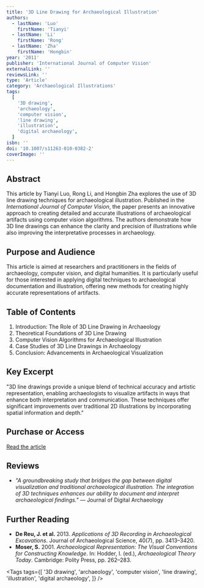 ```yaml
---
title: '3D Line Drawing for Archaeological Illustration'
authors:
  - lastName: 'Luo'
    firstName: 'Tianyi'
  - lastName: 'Li'
    firstName: 'Rong'
  - lastName: 'Zha'
    firstName: 'Hongbin'
year: '2011'
publisher: 'International Journal of Computer Vision'
externalLink: ''
reviewsLink: ''
type: 'Article'
category: 'Archaeological Illustrations'
tags:
  [
    '3D drawing',
    'archaeology',
    'computer vision',
    'line drawing',
    'illustration',
    'digital archaeology',
  ]
isbn: ''
doi: '10.1007/s11263-010-0382-2'
coverImage: ''
---
```


## Abstract

This article by Tianyi Luo, Rong Li, and Hongbin Zha explores the use of 3D line drawing techniques for archaeological illustration. Published in the _International Journal of Computer Vision_, the paper presents an innovative approach to creating detailed and accurate illustrations of archaeological artifacts using computer vision algorithms. The authors demonstrate how 3D line drawings can enhance the clarity and precision of illustrations while also improving the interpretative processes in archaeology.

## Purpose and Audience

This article is aimed at researchers and practitioners in the fields of archaeology, computer vision, and digital humanities. It is particularly useful for those interested in applying digital techniques to archaeological documentation and illustration, offering new methods for creating highly accurate representations of artifacts.

## Table of Contents

1. Introduction: The Role of 3D Line Drawing in Archaeology
2. Theoretical Foundations of 3D Line Drawing
3. Computer Vision Algorithms for Archaeological Illustration
4. Case Studies of 3D Line Drawings in Archaeology
5. Conclusion: Advancements in Archaeological Visualization

## Key Excerpt

"3D line drawings provide a unique blend of technical accuracy and artistic representation, enabling archaeologists to visualize artifacts in ways that enhance both interpretation and communication. These techniques offer significant improvements over traditional 2D illustrations by incorporating spatial information and depth."

## Purchase or Access

[Read the article](https://link.springer.com/article/10.1007/s11263-010-0382-2)

## Reviews

- _"A groundbreaking study that bridges the gap between digital visualization and traditional archaeological illustration. The integration of 3D techniques enhances our ability to document and interpret archaeological findings."_ — Journal of Digital Archaeology

## Further Reading

- **De Reu, J. et al.** 2013. _Applications of 3D Recording in Archaeological Excavations_. Journal of Archaeological Science, 40(7), pp. 3413–3420.
- **Moser, S.** 2001. _Archaeological Representation: The Visual Conventions for Constructing Knowledge_. In: Hodder, I. (ed.), _Archaeological Theory Today_. Cambridge: Polity Press, pp. 262–283.

<Tags
  tags={[
    '3D drawing',
    'archaeology',
    'computer vision',
    'line drawing',
    'illustration',
    'digital archaeology',
  ]}
/>
